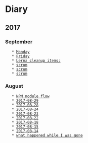 
= Diary =

== 2017 ==

=== September ===
    * [[2017-09-25|Monday]]
    * [[2017-09-22|Friday]]
    * [[2017-09-21|Lerna cleanup items:]]
    * [[2017-09-07|scrum]]
    * [[2017-09-05|scrum]]
    * [[2017-09-01|scrum]]

=== August ===
    * [[2017-08-31|NPM module flow]]
    * [[2017-08-29]]
    * [[2017-08-28]]
    * [[2017-08-24]]
    * [[2017-08-23]]
    * [[2017-08-22]]
    * [[2017-08-18]]
    * [[2017-08-15]]
    * [[2017-08-14]]
    * [[2017-08-07|what happened while I was gone]]
